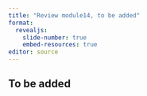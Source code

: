 ```yaml
---
title: "Review module14, to be added"
format: 
  revealjs:
    slide-number: true
    embed-resources: true
editor: source
---
```


## To be added
